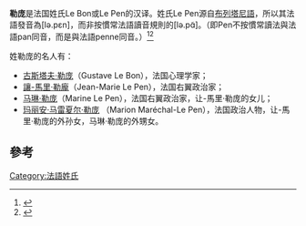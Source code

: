 '''勒庞'''是法国姓氏Le Bon或Le Pen的汉译。姓氏Le Pen源自[[布列塔尼語|布列塔尼語]]，所以其法語發音為[lə.pɛn]，而非按慣常法語讀音規則的[lə.pɑ̃]。（即Pen不按慣常讀法與法語pan同音，而是與法語penne同音。）<ref>{{Cite web |url=http://zh.forvo.com/word/le_pen/#fr |title=Forvo上Le Pen的法語發音 |access-date=2013-10-27 |archive-date=2019-06-19 |archive-url=https://web.archive.org/web/20190619183159/https://zh.forvo.com/word/le_pen/#fr |dead-url=no }}</ref><ref>{{cite web|url=http://www.etymo-logique.com/le-mot-du-jour/politiques/le-pen-marine/|title=Le Pen (Marine)|work=Etymo…logique!|language=fr|date=2011-03-13|access-date=2015-10-02|archive-date=2020-11-30|archive-url=https://web.archive.org/web/20201130074820/https://www.etymo-logique.com/le-mot-du-jour/politiques/le-pen-marine/|dead-url=no}}</ref>

姓勒庞的名人有：
* [[古斯塔夫·勒庞|古斯塔夫·勒庞]]（Gustave Le Bon），法国心理学家；
* [[讓-馬里·勒龐|讓-馬里·勒龐]]（Jean-Marie Le Pen），法国右翼政治家；
* [[马琳·勒庞|马琳·勒庞]]（Marine Le Pen），法国右翼政治家，让-馬里·勒庞的女儿；
* [[玛丽安·马雷夏尔·勒庞|玛丽安·马雷夏尔·勒庞]] （Marion Maréchal-Le Pen），法国政治人物，让-馬里·勒庞的外孙女，马琳·勒庞的外甥女。
==參考==
{{reflist}}

{{Disambiguation|N|Cat=二字姓氏译名消歧义}}
[[Category:法語姓氏|Category:法語姓氏]]